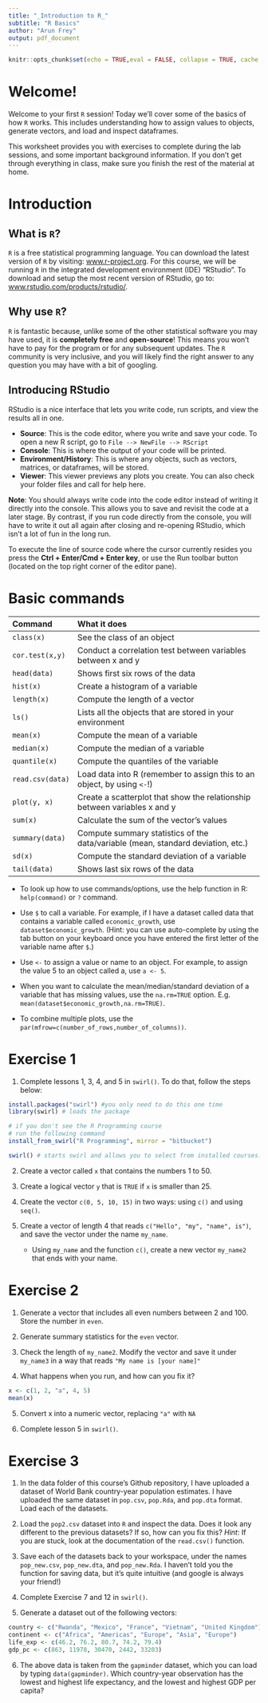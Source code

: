 ```yaml
---
title: "_Introduction to R_"
subtitle: "R Basics"
author: "Arun Frey"
output: pdf_document
---
```


```r
knitr::opts_chunk$set(echo = TRUE,eval = FALSE, collapse = TRUE, cache = TRUE)
```

# Welcome!

Welcome to your first `R` session! Today we'll cover some of the basics of how `R` works. This includes understanding how to assign values to objects, generate vectors, and load and inspect dataframes. 

This worksheet provides you with exercises to complete during the lab sessions, and some important background information. If you don't get through everything in class, make sure you finish the rest of the material at home. 


# Introduction

## What is `R`?

`R` is a free statistical programming language. You can download the latest version of `R` by visiting: [www.r-project.org](https://www.r-project.org). For this course, we will be running `R` in the integrated development environment (IDE) "RStudio". To download and setup the most recent version of RStudio, go to: [www.rstudio.com/products/rstudio/](https://www.rstudio.com/products/rstudio/).

## Why use `R`?

`R` is fantastic because, unlike some of the other statistical software you may have used, it is **completely free** and **open-source**! This means you won't have to pay for the program or for any subsequent updates. The `R` community is very inclusive, and you will likely find the right answer to any question you may have with a bit of googling.

## Introducing RStudio

RStudio is a nice interface that lets you write code, run scripts, and view the results all in one.

-   **Source**: This is the code editor, where you write and save your code. To open a new R script, go to `File --> NewFile --> RScript`
-   **Console**: This is where the output of your code will be printed.
-   **Environment/History**: This is where any objects, such as vectors, matrices, or dataframes, will be stored.
-   **Viewer**: This viewer previews any plots you create. You can also check your folder files and call for help here.  

**Note**: You should always write code into the code editor instead of writing it directly into the console. This allows you to save and revisit the code at a later stage. By contrast, if you run code directly from the console, you will have to write it out all again after closing and re-opening RStudio, which isn't a lot of fun in the long run.

To execute the line of source code where the cursor currently resides you press the **Ctrl + Enter/Cmd + Enter key**, or use the Run toolbar button (located on the top right corner of the editor pane).

# Basic commands
| **Command**       |   **What it does**                                             |
|:------------------|:---------------------------------------------------------------|
| `class(x)`          |   See the class of an object                                   |
| `cor.test(x,y)`     |   Conduct a correlation test between variables between x and y |
| `head(data)`        |   Shows first six rows of the data                             |
| `hist(x)`           |   Create a histogram of a variable                             |
| `length(x)`         |   Compute the length of a vector                               |
| `ls()`              |   Lists all the objects that are stored in your environment    |
| `mean(x)`           |   Compute the mean of a variable                               |
| `median(x)`         |   Compute the median of a variable                             |
| `quantile(x)`       |   Compute the quantiles of the variable                        |
| `read.csv(data)`    |   Load data into R (remember to assign this to an object, by using `<-`!) |
| `plot(y, x)`        |   Create a scatterplot that show the relationship between variables x and y
| `sum(x)`            |   Calculate the sum of the vector’s values                     |
| `summary(data)`     |   Compute summary statistics of the data/variable (mean, standard deviation, etc.)              |
| `sd(x)`             |    Compute the standard deviation of a variable                 |
| `tail(data)`        |   Shows last six rows of the data                              |


- To look up how to use commands/options, use the help function in R: `help(command)` or `?` command.

- Use `$` to call a variable. For example, if I have a dataset called data that contains a variable called `economic_growth`, use `dataset$economic_growth`. (Hint: you can use auto-complete by using the tab button on your keyboard once you have entered the first letter of the variable name after `$`.)

- Use `<-` to assign a value or name to an object. For example, to assign the value 5 to an object called a, use `a <- 5`.

- When you want to calculate the mean/median/standard deviation of a variable that has missing
values, use the `na.rm=TRUE` option. E.g. `mean(dataset$economic_growth,na.rm=TRUE)`.

- To combine multiple plots, use the `par(mfrow=c(number_of_rows,number_of_columns))`.

\newpage

# Exercise 1

1. Complete lessons 1, 3, 4, and 5 in `swirl()`. To do that, follow the steps below: 

```r
install.packages("swirl") #you only need to do this one time
library(swirl) # loads the package

# if you don't see the R Programming course
# run the following command
install_from_swirl("R Programming", mirror = "bitbucket")

swirl() # starts swirl and allows you to select from installed courses. 
```

2. Create a vector called `x` that contains the numbers 1 to 50. 

3. Create a logical vector `y` that is `TRUE` if `x` is smaller than 25. 

4. Create the vector `c(0, 5, 10, 15)` in two ways: using `c()` and using `seq()`. 

5. Create a vector of length 4 that reads  `c("Hello", "my", "name", is")`, and save the vector under the name `my_name`.
      - Using `my_name` and the function `c()`, create a new vector `my_name2`  that ends with your name.


# Exercise 2

1. Generate a vector that includes all even numbers between 2 and 100. Store the number in `even`. 

2. Generate summary statistics for the `even` vector. 

3. Check the length of `my_name2`. Modify the vector and save it under `my_name3` in a way that reads `"My name is [your name]"`

4. What happens when you run, and how can you fix it? 

```r
x <- c(1, 2, "a", 4, 5)
mean(x)
```

5. Convert x into a numeric vector, replacing `"a"` with `NA`

6. Complete lesson 5 in `swirl()`. 


# Exercise 3


1. In the data folder of this course's Github repository, I have uploaded a dataset of World Bank country-year population estimates. I have uploaded the same dataset in `pop.csv`, `pop.Rda`, and `pop.dta` format. Load each of the datasets. 

2. Load the `pop2.csv` dataset into `R` and inspect the data. Does it look any different to the previous datasets? If so, how can you fix this? _Hint_: If you are stuck, look at the documentation of the `read.csv()` function. 

3. Save each of the datasets back to your workspace, under the names `pop_new.csv`, `pop_new.dta`, and `pop_new.Rda`. I haven't told you the function for saving data, but it's quite intuitive (and google is always your friend!) 

4. Complete Exercise 7 and 12 in `swirl()`.

5. Generate a dataset out of the following vectors:

```r
country <- c("Rwanda", "Mexico", "France", "Vietnam", "United Kingdom")
continent <- c("Africa", "Americas", "Europe", "Asia", "Europe")
life_exp <- c(46.2, 76.2, 80.7, 74.2, 79.4)
gdp_pc <- c(863, 11978, 30470, 2442, 33203)
```

6. The above data is taken from the `gapminder` dataset, which you can load by typing `data(gapminder)`. Which country-year observation has the lowest and highest life expectancy, and the lowest and highest GDP per capita?  
